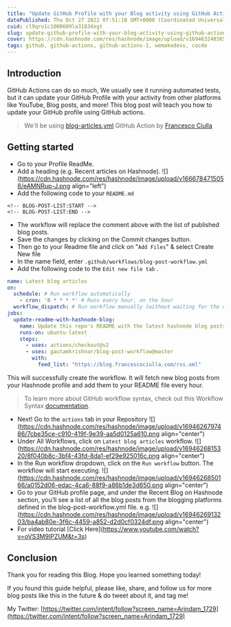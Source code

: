 ```yaml
---
title: "Update GitHub Profile with your Blog activity using GitHub Actions"
datePublished: Thu Oct 27 2022 07:51:18 GMT+0000 (Coordinated Universal Time)
cuid: cl9qro1c1000609la31834xgt
slug: update-github-profile-with-your-blog-activity-using-github-actions
cover: https://cdn.hashnode.com/res/hashnode/image/upload/v1694632403650/67214834-8cc8-41cc-a822-e0f7c9123b1f.png
tags: github, github-actions, github-actions-1, wemakedevs, cocde
---
```


## Introduction

GitHub Actions can do so much, We usually see it running automated tests, but it can update your GitHub Profile with your activity from other platforms like YouTube, Blog posts, and more! This blog post will teach you how to update your GitHub profile using GitHub actions.

> We'll be using [blog-articles.yml](https://github.com/FrancescoXX/FrancescoXX/blob/main/.github/workflows/blog-articles.yml) GitHub Action by [Francesco Ciulla](https://github.com/FrancescoXX)

## Getting started

- Go to your Profile ReadMe.
- Add a heading (e.g. Recent articles on Hashnode).
  ![](https://cdn.hashnode.com/res/hashnode/image/upload/v1666784715058/eAMNRup-J.png align="left")
- Add the following code to your `README.md`

```plaintext
<!-- BLOG-POST-LIST:START -->
<!-- BLOG-POST-LIST:END -->
```

- The workflow will replace the comment above with the list of published blog posts.
- Save the changes by clicking on the Commit changes button.
- Then go to your Readme file and click on "`Add Files`" & select Create New file
- In the name field, enter `.github/workflows/blog-post-workflow.yml`
- Add the following code to the `Edit new file tab` .

```YAML
name: Latest blog articles
on:
  schedule: # Run workflow automatically
    - cron: '0 * * * *' # Runs every hour, on the hour
  workflow_dispatch: # Run workflow manually (without waiting for the cron to be called), through the Github Actions Workflow page directly
jobs:
  update-readme-with-hashnode-blog:
    name: Update this repo's README with the latest hashnode blog posts
    runs-on: ubuntu-latest
    steps:
      - uses: actions/checkout@v2
      - uses: gautamkrishnar/blog-post-workflow@master
        with:
          feed_list: "https://blog.francescociulla.com/rss.xml"
```

This will successfully create the workflow. It will fetch new blog posts from your Hashnode profile and add them to your README file every hour.

> To learn more about GitHub workflow syntax, check out this Workflow Syntax [documentation](https://docs.github.com/en/actions/using-workflows/workflow-syntax-for-github-actions).

- Next! Go to the `actions` tab in your Repository
  ![](https://cdn.hashnode.com/res/hashnode/image/upload/v1694626797486/7cbe35ce-c910-419f-9e39-aa5d0125a610.png align="center")
- Under All Workflows, click on `Latest blog articles` workflow.
  ![](https://cdn.hashnode.com/res/hashnode/image/upload/v1694626815320/8f040b8c-3bf4-43fd-8da1-ef29e925016c.png align="center")
- In the Run workflow dropdown, click on the `Run workflow` button. The workflow will start executing.
  ![](https://cdn.hashnode.com/res/hashnode/image/upload/v1694626850166/a0152d06-edac-4ca6-88f9-a86b1de3d650.png align="center")
- Go to your GitHub profile page, and under the Recent Blog on Hashnode section, you’ll see a list of all the blog posts from the blogging platforms defined in the blog-post-workflow.yml file.
  e.g.
  ![](https://cdn.hashnode.com/res/hashnode/image/upload/v1694626913203/ba4ab80e-3f6c-4459-a852-d2d0cf0324df.png align="center")
- For video tutorial \[Click Here\](https://www.youtube.com/watch?v=oVS3M9IPZUM&t=3s)

## Conclusion

Thank you for reading this Blog. Hope you learned something today!

If you found this guide helpful, please like, share, and follow us for more blog posts like this in the future & do tweet about it, and tag me!

My Twitter: [https://twitter.com/intent/follow?screen_name=Arindam_1729](https://twitter.com/intent/follow?screen_name=Arindam_1729)
